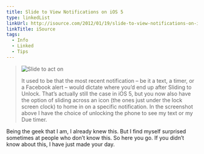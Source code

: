 ```yaml
---
title: Slide to View Notifications on iOS 5
type: linkedList
linkUrl: http://isource.com/2012/01/19/slide-to-view-notifications-on-ios-5/
linkTitle: iSource
tags:
  - Info
  - Linked
  - Tips
---
```


> ![Slide to act on](/images/blog/2012/01/26/wpid-Photo-2012-01-19-336-PM.jpg)
>
> It used to be that the most recent notification – be it a text, a timer, or a Facebook alert – would dictate where you’d end up after Sliding to Unlock. That’s actually still the case in iOS 5, but you now also have the option of sliding across an icon (the ones just under the lock screen clock) to home in on a specific notification. In the screenshot above I have the choice of unlocking the phone to see my text or my Due timer.

Being the geek that I am, I already knew this. But I find myself surprised sometimes at people who don’t know this. So here you go. If you didn’t know about this, I have just made your day.
